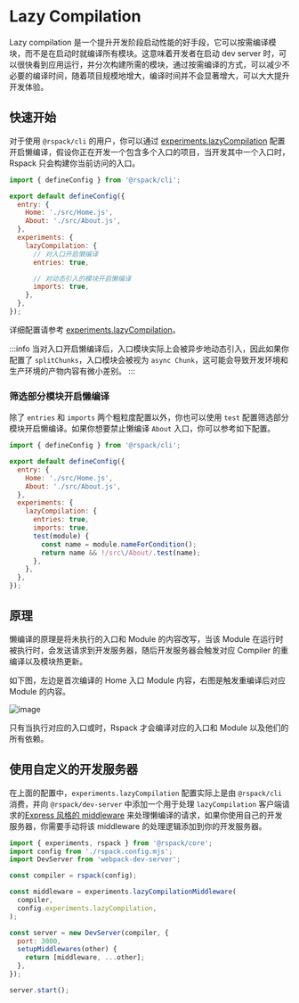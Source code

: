 # Lazy Compilation

Lazy compilation 是一个提升开发阶段启动性能的好手段，它可以按需编译模块，而不是在启动时就编译所有模块。这意味着开发者在启动 dev server 时，可以很快看到应用运行，并分次构建所需的模块，通过按需编译的方式，可以减少不必要的编译时间，随着项目规模地增大，编译时间并不会显著增大，可以大大提升开发体验。

## 快速开始

对于使用 `@rspack/cli` 的用户，你可以通过 [experiments.lazyCompilation](/config/experiments#experimentslazycompilation) 配置开启懒编译，假设你正在开发一个包含多个入口的项目，当开发其中一个入口时，Rspack 只会构建你当前访问的入口。

```js title="rspack.config.mjs"
import { defineConfig } from '@rspack/cli';

export default defineConfig({
  entry: {
    Home: './src/Home.js',
    About: './src/About.js',
  },
  experiments: {
    lazyCompilation: {
      // 对入口开启懒编译
      entries: true,

      // 对动态引入的模块开启懒编译
      imports: true,
    },
  },
});
```

详细配置请参考 [experiments.lazyCompilation](/config/experiments#experimentslazycompilation)。

:::info
当对入口开启懒编译后，入口模块实际上会被异步地动态引入，因此如果你配置了 `splitChunks`，入口模块会被视为 `async Chunk`，这可能会导致开发环境和生产环境的产物内容有微小差别。
:::

### 筛选部分模块开启懒编译

除了 `entries` 和 `imports` 两个粗粒度配置以外，你也可以使用 `test` 配置筛选部分模块开启懒编译。如果你想要禁止懒编译 `About` 入口，你可以参考如下配置。

```js title="rspack.config.mjs"
import { defineConfig } from '@rspack/cli';

export default defineConfig({
  entry: {
    Home: './src/Home.js',
    About: './src/About.js',
  },
  experiments: {
    lazyCompilation: {
      entries: true,
      imports: true,
      test(module) {
        const name = module.nameForCondition();
        return name && !/src\/About/.test(name);
      },
    },
  },
});
```

## 原理

懒编译的原理是将未执行的入口和 Module 的内容改写，当该 Module 在运行时被执行时，会发送请求到开发服务器，随后开发服务器会触发对应 Compiler 的重编译以及模块热更新。

如下图，左边是首次编译的 Home 入口 Module 内容，右图是触发重编译后对应 Module 的内容。

![image](https://assets.rspack.dev/rspack/assets/lazy-proxy-module.png)

只有当执行对应的入口或时，Rspack 才会编译对应的入口和 Module 以及他们的所有依赖。

## 使用自定义的开发服务器

在上面的配置中，`experiments.lazyCompilation` 配置实际上是由 `@rspack/cli` 消费，并向 `@rspack/dev-server` 中添加一个用于处理 `lazyCompilation` 客户端请求的[Express 风格的 middleware](https://expressjs.com/en/guide/using-middleware.html) 来处理懒编译的请求，如果你使用自己的开发服务器，你需要手动将该 middleware 的处理逻辑添加到你的开发服务器。

```js title="start.js"
import { experiments, rspack } from '@rspack/core';
import config from './rspack.config.mjs';
import DevServer from 'webpack-dev-server';

const compiler = rspack(config);

const middleware = experiments.lazyCompilationMiddleware(
  compiler,
  config.experiments.lazyCompilation,
);

const server = new DevServer(compiler, {
  port: 3000,
  setupMiddlewares(other) {
    return [middleware, ...other];
  },
});

server.start();
```
